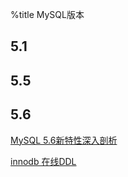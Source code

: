 %title MySQL版本

== 5.1 ==

== 5.5 ==

== 5.6 ==
[[http://hedengcheng.com/?p=637|MySQL 5.6新特性深入剖析]]

[[http://dev.mysql.com/doc/refman/5.6/en/innodb-online-ddl.html|innodb 在线DDL]]
